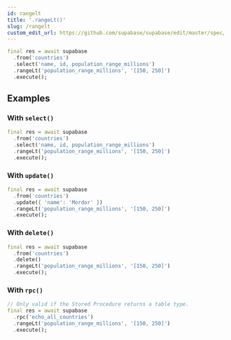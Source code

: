 ```yaml
---
id: rangelt
title: '.rangeLt()'
slug: /rangelt
custom_edit_url: https://github.com/supabase/supabase/edit/master/spec/supabase_dart_v1_legacy.yml
---
```



```dart
final res = await supabase
  .from('countries')
  .select('name, id, population_range_millions')
  .rangeLt('population_range_millions', '[150, 250]')
  .execute();
```

## Examples

### With `select()`

```dart
final res = await supabase
  .from('countries')
  .select('name, id, population_range_millions')
  .rangeLt('population_range_millions', '[150, 250]')
  .execute();
```

### With `update()`

```dart
final res = await supabase
  .from('countries')
  .update({ 'name': 'Mordor' })
  .rangeLt('population_range_millions', '[150, 250]')
  .execute();
```

### With `delete()`

```dart
final res = await supabase
  .from('countries')
  .delete()
  .rangeLt('population_range_millions', '[150, 250]')
  .execute();
```

### With `rpc()`

```dart
// Only valid if the Stored Procedure returns a table type.
final res = await supabase
  .rpc('echo_all_countries')
  .rangeLt('population_range_millions', '[150, 250]')
  .execute();
```
